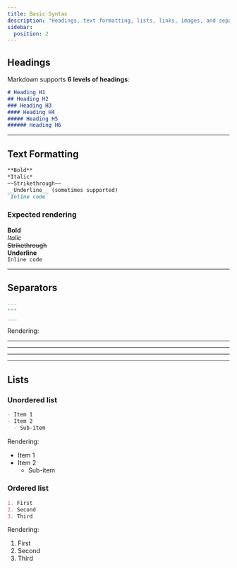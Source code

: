 ```yaml
---
title: Basic Syntax
description: "Headings, text formatting, lists, links, images, and separators."
sidebar:
  position: 2
---
```


## Headings

Markdown supports **6 levels of headings**:

```md
# Heading H1
## Heading H2
### Heading H3
#### Heading H4
##### Heading H5
###### Heading H6
```

---

## Text Formatting

```md
**Bold**
*Italic*
~~Strikethrough~~
__Underline__ (sometimes supported)
`Inline code`
```

### Expected rendering

**Bold**  
*Italic*  
~~Strikethrough~~  
__Underline__  
`Inline code`  

---

## Separators

```md
---
***
___
```

Rendering:

---
***
___

---

## Lists

### Unordered list

```md
- Item 1
- Item 2
  - Sub-item
```

Rendering:  
- Item 1  
- Item 2  
  - Sub-item  

### Ordered list

```md
1. First
2. Second
3. Third
```

Rendering:  
1. First  
2. Second  
3. Third  
